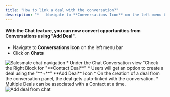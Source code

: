 ```yaml
---
title: "How to link a deal with the conversation?"
description: "*   Navigate to **Conversations Icon** on the left menu bar..."
---
```


#### With the Chat feature, you can now convert opportunities from Conversations using "Add Deal".

*   Navigate to **Conversations Icon** on the left menu bar
*   Click on **Chats**

<img src="images/027-salesmate-chat-navigation-31826192739225.png" alt="Salesmate chat navigation" />
*   Under the Chat Conversation view "Check the Right Block for "**Contact Deal**"
*   Users will get an option to create a deal using the "**+**" **Add Deal** Icon
*   On the creation of a deal from the conversation panel, the deal gets auto-linked with the conversation.
*   Multiple Deals can be associated with a Contact at a time.

<img src="images/028-add-deal-from-chat-31826394503449.png" alt="Add deal from chat" />